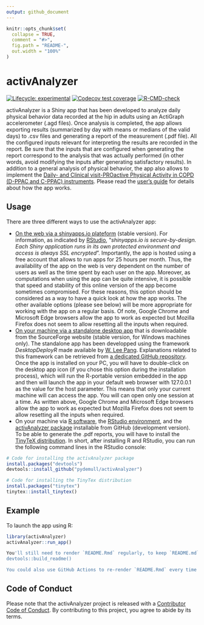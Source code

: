 ```yaml
---
output: github_document
---
```


```r
knitr::opts_chunk$set(
  collapse = TRUE,
  comment = "#>",
  fig.path = "README-",
  out.width = "100%"
)
```

# activAnalyzer

<!-- badges: start -->
[![Lifecycle: experimental](https://img.shields.io/badge/lifecycle-experimental-orange.svg)](https://lifecycle.r-lib.org/articles/stages.html#experimental)
[![Codecov test coverage](https://codecov.io/gh/pydemull/activAnalyzer/branch/master/graph/badge.svg)](https://codecov.io/gh/pydemull/activAnalyzer?branch=master)
[![R-CMD-check](https://github.com/pydemull/activAnalyzer/workflows/R-CMD-check/badge.svg)](https://github.com/pydemull/activAnalyzer/actions)
<!-- badges: end -->

activAnalyzer is a Shiny app that has been developed to analyze daily physical behavior data recorded at the hip in adults using an ActiGraph accelerometer (.agd files). Once analysis is completed, the app allows exporting results (summarized by day with means or medians of the valid days) to .csv files and generating a report of the measurement (.pdf file). All the configured inputs relevant for interpreting the results are recorded in the report. Be sure that the inputs that are configured when generating the report correspond to the analysis that was actually performed (in other words, avoid modifying the inputs after generating satisfactory results). In addition to a general analysis of physical behavior, the app also allows to implement the [Daily- and Clinical visit-PROactive Physical Activity in COPD (D-PPAC and C-PPAC) instruments](https://erj.ersjournals.com/content/early/2015/05/28/09031936.00183014). Please read the [user's guide](https://github.com/pydemull/activAnalyzer/blob/master/inst/guide/user_guide_en.pdf) for details about how the app works.

## Usage

There are three different ways to use the activAnalyzer app:

* [On the web via a shinyapps.io plateform](https://pydemull.shinyapps.io/activAnalyzer/) (stable version). For information, as indicated by [RStudio](https://www.shinyapps.io/), "*shinyapps.io is secure-by-design. Each Shiny application runs in its own protected environment and access is always SSL encrypted*". Importantly, the app is hosted using a free account that allows to run apps for 25 hours per month. Thus, the availability of the app on the web is very dependent on the number of users as well as the time spent by each user on the app. Moreover, as computations when using the app can be quite intensive, it is possible that speed and stability of this online version of the app become sometimes compromised. For these reasons, this option should be considered as a way to have a quick look at how the app works. The other available options (please see below) will be more appropriate for working with the app on a regular basis. Of note, Google Chrome and Microsoft Edge browsers allow the app to work as expected but Mozilla Firefox does not seem to allow resetting all the inputs when required.
* [On your machine via a standalone desktop app](https://sourceforge.net/projects/activanalyzer)  that is downloadable from the SourceForge website (stable version, for Windows machines only). The standalone app has been developped using the framework *DesktopDeployR* made available by [W. Lee Pang](https://github.com/wleepang). Explanations related to this framework can be retrieved from [a dedicated GitHub repository](https://github.com/wleepang/DesktopDeployR). Once the app is installed on your PC, you will have to double-click on the desktop app icon (if you chose this option during the installation process), which will run the R-portable version embedded in the app and then will launch the app in your default web browser with 127.0.0.1 as the value for the host parameter. This means that only your current machine will can access the app. You will can open only one session at a time. As written above, Google Chrome and Microsoft Edge browsers allow the app to work as expected but Mozilla Firefox does not seem to allow resetting all the inputs when required.
* On your machine via [R software](https://cran.rstudio.com/), the [RStudio environment](https://www.rstudio.com/), and the [activAnalyzer package](https://github.com/pydemull/activAnalyzer) installable from GitHub (development version). To be able to generate the .pdf reports, you will have to install the [TinyTeX distribution](https://yihui.org/tinytex/). In short, after installing R and RStudio, you can run the following command lines in the RStudio console:

``` r
# Code for installing the activAnalyzer package
install.packages("devtools")
devtools::install_github("pydemull/activAnalyzer")

# Code for installing the TinyTex distribution
install.packages("tinytex")
tinytex::install_tinytex()
```

## Example

To launch the app using R:

```r
library(activAnalyzer)
activAnalyzer::run_app()
```


```r
You'll still need to render `README.Rmd` regularly, to keep `README.md` up-to-date:
devtools::build_readme()

You could also use GitHub Actions to re-render `README.Rmd` every time you push. An example workflow can be found here: <https://github.com/r-lib/actions/tree/master/examples>.
```

## Code of Conduct

Please note that the activAnalyzer project is released with a [Contributor Code of Conduct](https://pydemull.github.io/activAnalyzer/CODE_OF_CONDUCT.html). By contributing to this project, you agree to abide by its terms.

